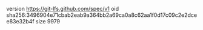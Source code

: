 version https://git-lfs.github.com/spec/v1
oid sha256:3496904e71cbab2eab9a364bb2a69ca0a8c62aa1f0d17c09c2e2dcee83e32b4f
size 9979
